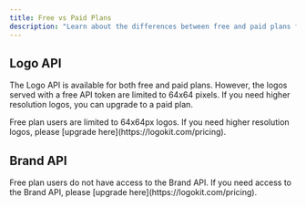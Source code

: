```yaml
---
title: Free vs Paid Plans
description: "Learn about the differences between free and paid plans for the Logo and Brand API, including limitations and access to features."
---
```


## Logo API

The Logo API is available for both free and paid plans. However, the logos served with a free API token are limited to 64x64 pixels. If you need higher resolution logos, you can upgrade to a paid plan.

<Info>
  Free plan users are limited to 64x64px logos. If you need higher resolution
  logos, please [upgrade here](https://logokit.com/pricing).
</Info>

## Brand API

<Info>
  Free plan users do not have access to the Brand API. If you need access to the
  Brand API, please [upgrade here](https://logokit.com/pricing).
</Info>
